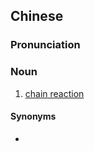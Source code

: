 {{also|链式反应}}
==Chinese==
{{zh-forms|s=链式反应|type=112}}

===Pronunciation===
{{zh-pron
|m=liànshì fǎnyìng
|cat=n
}}

===Noun===
{{zh-noun}}

# {{lb|zh|physics}} [[chain reaction]]

====Synonyms====
* {{zh-l|鏈反應}}